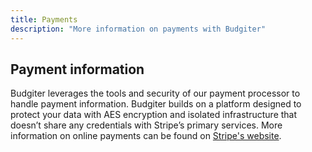 ```yaml
---
title: Payments
description: "More information on payments with Budgiter"
---
```


## Payment information

Budgiter leverages the tools and security of our payment processor to handle payment information. Budgiter builds on a platform designed to protect your data with AES encryption and isolated infrastructure that doesn’t share any credentials with Stripe’s primary services. More information on online payments can be found on [Stripe's website](https://stripe.com/guides/introduction-to-online-payments).  